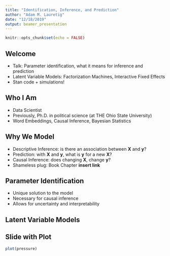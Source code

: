 ```yaml
---
title: "Identification, Inference, and Prediction"
author: "Adam M. Lauretig"
date: "12/18/2019"
output: beamer_presentation
---
```


```r
knitr::opts_chunk$set(echo = FALSE)
```


## Welcome
 
- Talk: Parameter identification, what it means for inference and prediction
- Latent Variable Models: Factorization Machines, Interactive Fixed Effects
- Stan code $+$ simulations!

## Who I Am

- Data Scientist
- Previously, Ph.D. in political science (at THE Ohio State University)
- Word Embeddings, Causal Inference, Bayesian Statistics
 
## Why We Model

- Descriptive Inference: is there an association between $\pmb{X}$ and $\pmb{y}$?
- Prediction: with $\pmb{X}$ and $\pmb{y}$, what is $\pmb{y}$ for a new $\pmb{X}$?
- Causal Inference: does changing $\pmb{X}$, change $\pmb{y}$?
- Shameless plug: Book Chapter **insert link**


## Parameter Identification

- Unique solution to the model
- Necessary for causal inference
- Allows for uncertainty and interpretability


## Latent Variable Models




## Slide with Plot

```r
plot(pressure)
```

